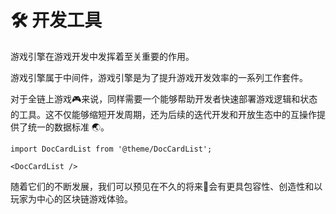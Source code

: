 # 🛠️ 开发工具

游戏引擎在游戏开发中发挥着至关重要的作用。

游戏引擎属于中间件，游戏引擎是为了提升游戏开发效率的一系列工作套件。

对于全链上游戏🎮来说，同样需要一个能够帮助开发者快速部署游戏逻辑和状态的工具。这不仅能够缩短开发周期，还为后续的迭代开发和开放生态中的互操作提供了统一的数据标准 🌏。

```mdx-code-block
import DocCardList from '@theme/DocCardList';

<DocCardList />
```

随着它们的不断发展，我们可以预见在不久的将来👋会有更具包容性、创造性和以玩家为中心的区块链游戏体验。
